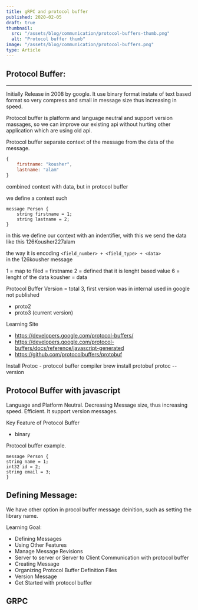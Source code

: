 ```yaml
---
title: gRPC and protocol buffer
published: 2020-02-05
draft: true
thumbnail:
  src: "/assets/blog/communication/protocol-buffers-thumb.png"
  alt: "Protocol buffer thumb"
image: "/assets/blog/communication/protocol-buffers.png"
type: Article
---
```


## Protocol Buffer:

---

Initially Release in 2008 by google. It use binary format instate of text based format so very compress and small in message size thus increasing in speed.

Protocol buffer is platform and language neutral and support version massages, so we can improve our existing api without hurting other application which are using old api.

Protocol buffer separate context of the message from the data of the message.

```javascript
{
	firstname: "kousher",
	lastname: "alam"
}
```

combined context with data, but in protocol buffer

we define a context such

```
message Person {
	string firstname = 1;
	string lastname = 2;
}
```

in this we define our context with an indentifier, with this we send the data like this
126Kousher227alam

the way it is encoding
`<field_number> + <field_type> + <data>`  
in the 126kousher message

1 = map to filed = firstname
2 = defined that it is lenght based value
6 = lenght of the data
kousher = data

Protocol Buffer Version = total 3, first version was in internal used in google not published

- proto2
- proto3 (current version)

Learning Site

- https://developers.google.com/protocol-buffers/
- https://developers.google.com/protocol-buffers/docs/reference/javascript-generated
- https://github.com/protocolbuffers/protobuf

Install Protoc - protocol buffer compiler
brew install protobuf
protoc --version

## Protocol Buffer with javascript

Language and Platform Neutral.
Decreasing Message size, thus increasing speed.
Efficient.
It support version messages.

Key Feature of Protocol Buffer

- binary

Protocol buffer example.

```
message Person {
string name = 1;
int32 id = 2;
string email = 3;
}
```

## Defining Message:

We have other option in procol buffer message deinition, such as setting the library name.

Learning Goal:

- Defining Messages
- Using Other Features
- Manage Message Revisions
- Server to server or Server to Client Communication with protocol buffer
- Creating Message
- Organizing Protocol Buffer Definition Files
- Version Message
- Get Started with protocol buffer

## GRPC
